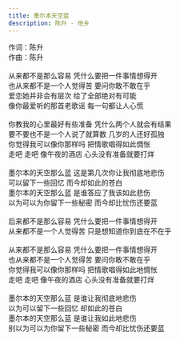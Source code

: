 ```yaml
---
title: 墨尔本天空蓝
description: 陈升 - 他乡
---
```


作词：陈升<br />作曲：陈升<br /><br />从来都不是那么容易 凭什么要把一件事情想得开<br />也从来都不是一个人觉得苦 要问你敢不敢在乎<br />爱恋她并非会有层次 给了全部绝对有可能<br />像你最爱听的那首老歌谣 每一句都让人心慌<br /><br />你教我的心里最好有些准备 凭什么两个人就会有结果<br />要不要也不是一个人说了就算数 几岁的人还好孤独<br />你觉得我可以像你那样吗 把情歌唱得如此惆怅<br />走吧 走吧 像午夜的酒店 心头没有准备就要打烊<br /><br />墨尔本的天空那么蓝 这是第几次你让我彻底地悲伤<br />可以留下一些回忆 而今却如此的苍白<br />墨尔本的天空那么蓝 是谁答应了我该如此悲伤<br />以为可以为你留下一些秘密 而今却比忧伤还要蓝<br /><br />后来都不是那么容易 凭什么要把一件事情想得开<br />从来都不是一个人觉得苦 只是想知道你到底在不在乎<br /><br />从来都不是那么容易 凭什么要把一件事情想得开<br />也从来都不是一个人觉得苦 要问你敢不敢在乎<br />你觉得我可以像你那样吗 把情歌唱得如此地惆怅<br />走吧 走吧 像午夜的酒店 心头没有准备就要打烊<br /><br />墨尔本的天空那么蓝 是谁让我彻底地悲伤<br />以为可以留下一些回忆 却如此的苍白<br />墨尔本的天空那么蓝 是谁让我如此地悲伤<br />别以为可以为你留下一些秘密 而今却比忧伤还要蓝